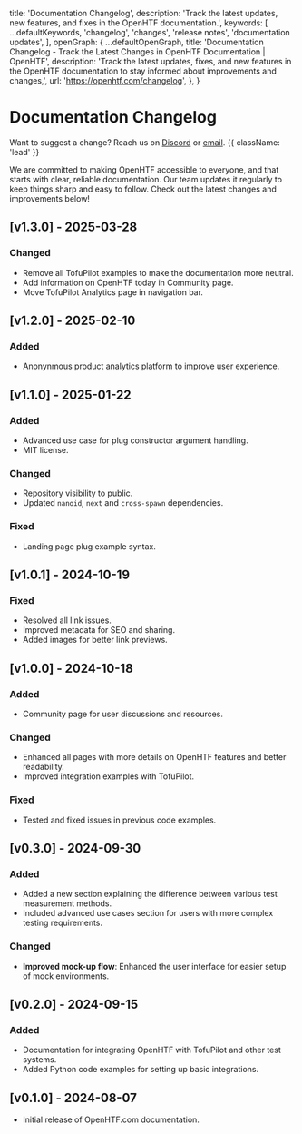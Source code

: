 
  title: 'Documentation Changelog',
  description:
    'Track the latest updates, new features, and fixes in the OpenHTF documentation.',
  keywords: [
    ...defaultKeywords,
    'changelog',
    'changes',
    'release notes',
    'documentation updates',
  ],
  openGraph: {
    ...defaultOpenGraph,
    title:
      'Documentation Changelog - Track the Latest Changes in OpenHTF Documentation | OpenHTF',
    description:
      'Track the latest updates, fixes, and new features in the OpenHTF documentation to stay informed about improvements and changes,',
    url: 'https://openhtf.com/changelog',
  },
}

# Documentation Changelog

Want to suggest a change? Reach us on [Discord](https://discord.gg/HzkYUWg9PK) or [email](mailto:support@tofupilot.com). {{ className: 'lead' }}

We are committed to making OpenHTF accessible to everyone, and that starts with clear, reliable documentation. Our team updates it regularly to keep things sharp and easy to follow. Check out the latest changes and improvements below!

## [v1.3.0] - 2025-03-28

### Changed

- Remove all TofuPilot examples to make the documentation more neutral.
- Add information on OpenHTF today in Community page.
- Move TofuPilot Analytics page in navigation bar.

## [v1.2.0] - 2025-02-10

### Added

- Anonynmous product analytics platform to improve user experience.

## [v1.1.0] - 2025-01-22

### Added

- Advanced use case for plug constructor argument handling.
- MIT license.

### Changed

- Repository visibility to public.
- Updated `nanoid`, `next` and `cross-spawn` dependencies.

### Fixed

- Landing page plug example syntax.

## [v1.0.1] - 2024-10-19

### Fixed

- Resolved all link issues.
- Improved metadata for SEO and sharing.
- Added images for better link previews.

## [v1.0.0] - 2024-10-18

### Added

- Community page for user discussions and resources.

### Changed

- Enhanced all pages with more details on OpenHTF features and better readability.
- Improved integration examples with TofuPilot.

### Fixed

- Tested and fixed issues in previous code examples.

## [v0.3.0] - 2024-09-30

### Added

- Added a new section explaining the difference between various test measurement methods.
- Included advanced use cases section for users with more complex testing requirements.

### Changed

- **Improved mock-up flow**: Enhanced the user interface for easier setup of mock environments.

## [v0.2.0] - 2024-09-15

### Added

- Documentation for integrating OpenHTF with TofuPilot and other test systems.
- Added Python code examples for setting up basic integrations.

## [v0.1.0] - 2024-08-07

- Initial release of OpenHTF.com documentation.

